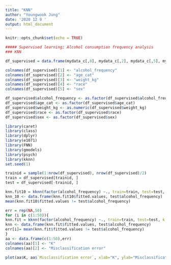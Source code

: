 ---
title: "KNN"
author: "Youngwook Jung"
date: '2020 12 9 '
output: html_document
---

```{r setup, include=FALSE}
knitr::opts_chunk$set(echo = TRUE)
```

```{r}
##### Supervised learning; Alcohol consumption frequency analysis
### KNN

df_supervised = data.frame(mydata_c[,8], mydata_c[,2], mydata_c[,5], mydata_c[,6], mydata_c[,7], otu_sigPCAScores[,1:69])

colnames(df_supervised)[1] <- "alcohol_frequency"
colnames(df_supervised)[2] <- "age_cat"
colnames(df_supervised)[3] <- "weight_kg"
colnames(df_supervised)[4] <- "race"
colnames(df_supervised)[5] <- "sex"

df_supervised$alcohol_frequency <- as.factor(df_supervised$alcohol_frequency)
df_supervised$age_cat <- as.factor(df_supervised$age_cat)
df_supervised$weight_kg <- as.numeric(df_supervised$weight_kg)
df_supervised$race <- as.factor(df_supervised$race)
df_supervised$sex <- as.factor(df_supervised$sex)

library(caret)
library(class)
library(dplyr)
library(e1071)
library(FNN) 
library(gmodels) 
library(psych)
library(kknn)
set.seed(1)

trainid = sample(1:nrow(df_supervised), nrow(df_supervised)/2)
train = df_supervised[trainid, ]
test = df_supervised[-trainid, ]

knn.fit10 = kknn(factor(alcohol_frequency) ~., train=train, test=test, k = 10)
knn_10 <- data.frame(knn.fit10$fitted.values, test$alcohol_frequency)
mean(knn.fit10$fitted.values != test$alcohol_frequency)

err = rep(NA,50)
for (i in c(1:50)){
knn.fit = kknn(factor(alcohol_frequency) ~., train=train, test=test, k = i)
knn <- data.frame(knn.fit$fitted.values, test$alcohol_frequency)
err[i]= mean(knn.fit$fitted.values != test$alcohol_frequency)
}
aa <- data.frame(c(1:50),err)
colnames(aa)[1] <- "K"
colnames(aa)[2] <- "Misclassification error"

plot(aa$K, aa$`Misclassification error`, xlab="K", ylab="Misclassification error")
```
